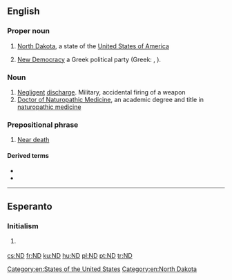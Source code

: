 {{also|Appendix:Variations of "nd"}}
==English==

===Proper noun===
{{en-proper noun}}

# [[North Dakota]], a state of the [[United States of America]]
# {{label|en|politics}} [[New Democracy]] a Greek political party (Greek: {{m|el|Νέα Δημοκρατία}}, {{m|el|ΝΔ}}).

===Noun===
{{en-noun}}

# [[negligent|Negligent]] [[discharge]]. Military, accidental firing of a weapon
# [[w:Doctor of Naturopathic Medicine|Doctor of Naturopathic Medicine]], an academic degree and title in [[w:naturopathic medicine|naturopathic medicine]]

===Prepositional phrase===
{{head|en|prepositional phrase}}

# [[w:Near death experience|Near death]]

====Derived terms====
* {{l|en|NDE}}
* {{l|en|NDer}}

[[Category:en:States of the United States]]
[[Category:en:North Dakota]]

----

==Esperanto==

===Initialism===
{{head|eo|initialism}}

# {{label|eo|Internet slang|texting}} {{initialism of|ne dankinde||[[you're welcome]]|lang=eo}}

[[cs:ND]]
[[fr:ND]]
[[ku:ND]]
[[hu:ND]]
[[pl:ND]]
[[pt:ND]]
[[tr:ND]]